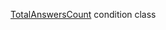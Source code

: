 [TotalAnswersCount](/docs-new/toloka-kit/reference/toloka.client.conditions.TotalAnswersCount) condition class
